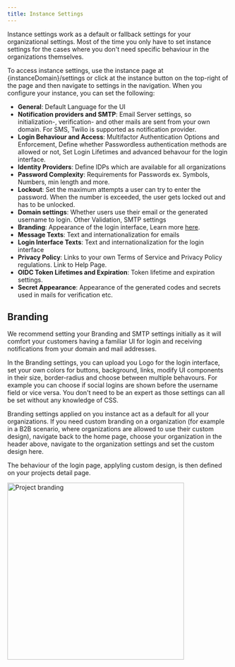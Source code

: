 ```yaml
---
title: Instance Settings
---
```


Instance settings work as a default or fallback settings for your organizational settings. Most of the time you only have to set instance settings for the cases where you don't need specific behaviour in the organizations themselves.

To access instance settings, use the instance page at {instanceDomain}/settings or click at the instance button on the top-right of the page and then navigate to settings in the navigation.
When you configure your instance, you can set the following:

- **General**: Default Language for the UI
- **Notification providers and SMTP**: Email Server settings, so initialization-, verification- and other mails are sent from your own domain. For SMS, Twilio is supported as notification provider.
- **Login Behaviour and Access**: Multifactor Authentication Options and Enforcement, Define whether Passwordless authentication methods are allowed or not, Set Login Lifetimes and advanced behavour for the login interface.
- **Identity Providers**: Define IDPs which are available for all organizations
- **Password Complexity**: Requirements for Passwords ex. Symbols, Numbers, min length and more.
- **Lockout**: Set the maximum attempts a user can try to enter the password. When the number is exceeded, the user gets locked out and has to be unlocked.
- **Domain settings**: Whether users use their email or the generated username to login. Other Validation, SMTP settings
- **Branding**: Appearance of the login interface, Learn more [here](./branding.mdx).
- **Message Texts**: Text and internationalization for emails
- **Login Interface Texts**: Text and internationalization for the login interface
- **Privacy Policy**: Links to your own Terms of Service and Privacy Policy regulations. Link to Help Page.
- **OIDC Token Lifetimes and Expiration**: Token lifetime and expiration settings.
- **Secret Appearance**: Appearance of the generated codes and secrets used in mails for verification etc.

## Branding

We recommend setting your Branding and SMTP settings initially as it will comfort your customers having a familiar UI for login and receiving notifications from your domain and mail addresses.

In the Branding settings, you can upload you Logo for the login interface, set your own colors for buttons, background, links, modify UI components in their size, border-radius and choose between multiple behavours. For example you can choose if social logins are shown before the username field or vice versa. You don't need to be an expert as those settings can all be set without any knowledge of CSS.

Branding settings applied on you instance act as a default for all your organizations. If you need custom branding on a organization (for example in a B2B scenario, where organizations are allowed to use their custom design), navigate back to the home page, choose your organization in the header above, navigate to the organization settings and set the custom design here.

The behaviour of the login page, applyling custom design, is then defined on your projects detail page.

<img
  src="/img/guides/console/projectbranding.png"
  alt="Project branding"
  width="400px"
/>
